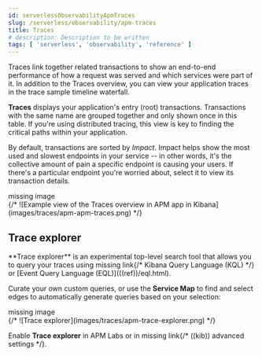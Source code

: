 ```yaml
---
id: serverlessObservabilityApmTraces
slug: /serverless/observability/apm-traces
title: Traces
# description: Description to be written
tags: [ 'serverless', 'observability', 'reference' ]
---
```



<div id="traces"></div>

<DocCallOut title="Tip">
Traces link together related transactions to show an end-to-end performance of how a request was served
and which services were part of it.
In addition to the Traces overview, you can view your application traces in the <DocLink id="serverlessObservabilityApmTraceSampleTimeline">trace sample timeline waterfall</DocLink>.
</DocCallOut>

**Traces** displays your application's entry (root) transactions.
Transactions with the same name are grouped together and only shown once in this table.
If you're using <DocLink id="serverlessObservabilityApmTraceSampleTimeline" section="distributed-tracing">distributed tracing</DocLink>,
this view is key to finding the critical paths within your application.

By default, transactions are sorted by _Impact_.
Impact helps show the most used and slowest endpoints in your service -- in other words,
it's the collective amount of pain a specific endpoint is causing your users.
If there's a particular endpoint you're worried about, select it to view its
<DocLink id="serverlessObservabilityApmTransactions" section="transaction-details">transaction details</DocLink>.

<div style={{ backgroundColor: "#F1F4FA", width: "100%", height: "250px", textAlign: "center", paddingTop: "110px", marginBottom: "20px" }}><DocIcon type="image" title="missing image"/> missing image</div>
{/* ![Example view of the Traces overview in APM app in Kibana](images/traces/apm-apm-traces.png) */}

<div id="trace-explorer"></div>

## Trace explorer

<DocCallOut template="technical_preview" />
**Trace explorer** is an experimental top-level search tool that allows you to query your traces using <DocBadge><DocIcon size="s" type="unlink" title="missing link"/> missing link</DocBadge>{/*  <DocLink id="enKibanaKueryQuery">Kibana Query Language (KQL)</DocLink> */} or [Event Query Language (EQL)](((ref))/eql.html).

Curate your own custom queries, or use the <DocLink id="serverlessObservabilityApmServiceMap">**Service Map**</DocLink> to find and select edges to automatically generate queries based on your selection:

<div style={{ backgroundColor: "#F1F4FA", width: "100%", height: "250px", textAlign: "center", paddingTop: "110px", marginBottom: "20px" }}><DocIcon type="image" title="missing image"/> missing image</div>
{/* ![Trace explorer](images/traces/apm-trace-explorer.png) */}

Enable **Trace explorer** in <DocLink id="serverlessObservabilityApmKibanaSettings" section="apm-labs">APM Labs</DocLink> or in <DocBadge><DocIcon size="s" type="unlink" title="missing link"/> missing link</DocBadge>{/*  <DocLink id="enKibanaAdvancedOptions" section="observability-apm-trace-explorer-tab">((kib)) advanced settings</DocLink> */}.
